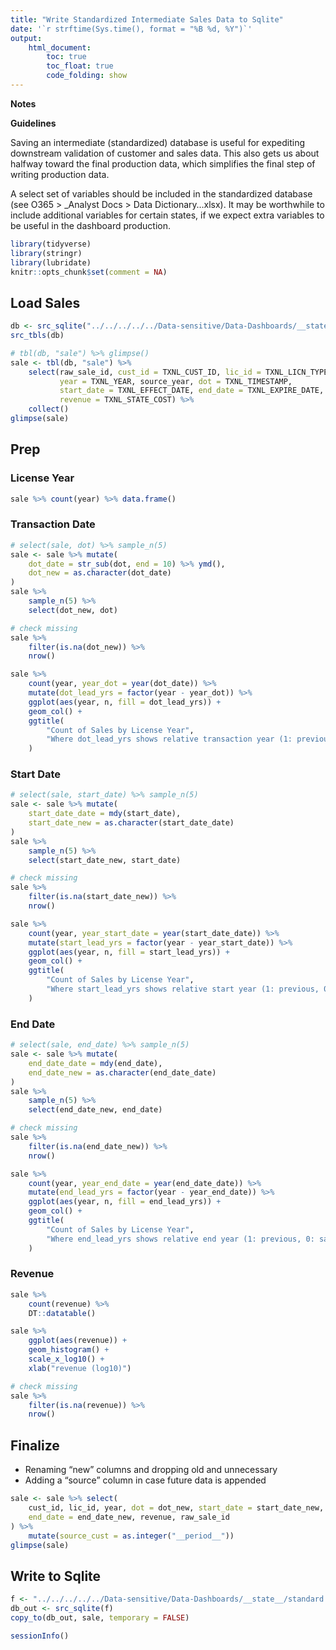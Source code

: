 ```yaml
---
title: "Write Standardized Intermediate Sales Data to Sqlite"
date: '`r strftime(Sys.time(), format = "%B %d, %Y")`'
output: 
    html_document:
        toc: true
        toc_float: true
        code_folding: show
---
```


**Notes**

**Guidelines**

Saving an intermediate (standardized) database is useful for expediting downstream validation of customer and sales data. This also gets us about halfway toward the final production data, which simplifies the final step of writing production data. 

A select set of variables should be included in the standardized database (see O365 > _Analyst Docs > Data Dictionary...xlsx). It may be worthwhile to include additional variables for certain states, if we expect extra variables to be useful in the dashboard production.


```r
library(tidyverse)
library(stringr)
library(lubridate)
knitr::opts_chunk$set(comment = NA)
```

## Load Sales

```r
db <- src_sqlite("../../../../../Data-sensitive/Data-Dashboards/__state__/raw-__period__.sqlite3")
src_tbls(db)
```

```r
# tbl(db, "sale") %>% glimpse()
sale <- tbl(db, "sale") %>%
    select(raw_sale_id, cust_id = TXNL_CUST_ID, lic_id = TXNL_LICN_TYPE,
           year = TXNL_YEAR, source_year, dot = TXNL_TIMESTAMP, 
           start_date = TXNL_EFFECT_DATE, end_date = TXNL_EXPIRE_DATE,
           revenue = TXNL_STATE_COST) %>%
    collect()
glimpse(sale)
```

## Prep 

### License Year

```r
sale %>% count(year) %>% data.frame()
```

### Transaction Date

```r
# select(sale, dot) %>% sample_n(5)
sale <- sale %>% mutate(
    dot_date = str_sub(dot, end = 10) %>% ymd(),
    dot_new = as.character(dot_date)
) 
sale %>%
    sample_n(5) %>%
    select(dot_new, dot)

# check missing
sale %>%
    filter(is.na(dot_new)) %>%
    nrow()

sale %>%
    count(year, year_dot = year(dot_date)) %>%
    mutate(dot_lead_yrs = factor(year - year_dot)) %>%
    ggplot(aes(year, n, fill = dot_lead_yrs)) +
    geom_col() +
    ggtitle(
        "Count of Sales by License Year", 
        "Where dot_lead_yrs shows relative transaction year (1: previous, 0: same, etc.)"
    )
```

### Start Date

```r
# select(sale, start_date) %>% sample_n(5)
sale <- sale %>% mutate(
    start_date_date = mdy(start_date),
    start_date_new = as.character(start_date_date)
) 
sale %>%
    sample_n(5) %>%
    select(start_date_new, start_date)

# check missing
sale %>%
    filter(is.na(start_date_new)) %>%
    nrow()

sale %>%
    count(year, year_start_date = year(start_date_date)) %>%
    mutate(start_lead_yrs = factor(year - year_start_date)) %>%
    ggplot(aes(year, n, fill = start_lead_yrs)) +
    geom_col() +
    ggtitle(
        "Count of Sales by License Year", 
        "Where start_lead_yrs shows relative start year (1: previous, 0: same, etc.)"
    )
```


### End Date

```r
# select(sale, end_date) %>% sample_n(5)
sale <- sale %>% mutate(
    end_date_date = mdy(end_date),
    end_date_new = as.character(end_date_date)
) 
sale %>%
    sample_n(5) %>%
    select(end_date_new, end_date)

# check missing
sale %>%
    filter(is.na(end_date_new)) %>%
    nrow()

sale %>%
    count(year, year_end_date = year(end_date_date)) %>%
    mutate(end_lead_yrs = factor(year - year_end_date)) %>%
    ggplot(aes(year, n, fill = end_lead_yrs)) +
    geom_col() +
    ggtitle(
        "Count of Sales by License Year", 
        "Where end_lead_yrs shows relative end year (1: previous, 0: same, etc.)"
    )
```

### Revenue

```r
sale %>% 
    count(revenue) %>% 
    DT::datatable()

sale %>%
    ggplot(aes(revenue)) +
    geom_histogram() +
    scale_x_log10() +
    xlab("revenue (log10)")

# check missing 
sale %>%
    filter(is.na(revenue)) %>%
    nrow()
```

## Finalize

- Renaming "new" columns and dropping old and unnecessary
- Adding a "source" column in case future data is appended

```r
sale <- sale %>% select(
    cust_id, lic_id, year, dot = dot_new, start_date = start_date_new,
    end_date = end_date_new, revenue, raw_sale_id
) %>%
    mutate(source_cust = as.integer("__period__"))
glimpse(sale)
```

## Write to Sqlite

```r
f <- "../../../../../Data-sensitive/Data-Dashboards/__state__/standard.sqlite3"
db_out <- src_sqlite(f)
copy_to(db_out, sale, temporary = FALSE)
```

```r
sessionInfo()
```
